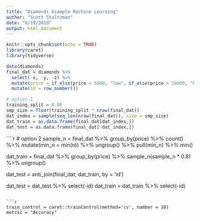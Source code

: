 ```yaml
---
title: "Diamonds Example Machine Learning"
author: "Scott Stoltzman"
date: "8/19/2019"
output: html_document
---
```


```r
knitr::opts_chunk$set(echo = TRUE)
library(caret)
library(tidyverse)
```


```r
data(diamonds)
final_dat = diamonds %>%
  select(-x, -y, -z) %>%
  mutate(price = if_else(price < 5000, "low", if_else(price > 10000, "high", "medium"))) %>%
  mutate(id = row_number())
```

```r
# option 1
training_split = 0.80
smp_size = floor(training_split * nrow(final_dat))
dat_index = sample(seq_len(nrow(final_dat)), size = smp_size)
dat_train = as.data.frame(final_dat[dat_index,])
dat_test = as.data.frame(final_dat[-dat_index,])
```

````r
# option 2
sample_n = final_dat %>%
  group_by(price) %>% 
  count() %>%
  mutate(min_n = min(n)) %>%
  ungroup() %>%
  pull(min_n) %>%
  min()

dat_train = final_dat %>%
  group_by(price) %>%
  sample_n(sample_n * 0.8) %>%
  ungroup()

dat_test = anti_join(final_dat, dat_train, by = 'id')
  
dat_test = dat_test %>% select(-id)
dat_train = dat_train %>% select(-id)
```

```r
train_control = caret::trainControl(method='cv', number = 10)
metric = "Accuracy"

```



